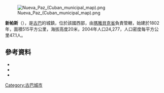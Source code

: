 [[Image:Nueva_Paz_(Cuban_municipal_map).png|right]]

{{Coord|22|45|48|N|81|45|29|W|display=title}}

'''新帕斯'''（{{lang-es|Nueva Paz}}），是[[古巴|古巴]]的城鎮，位於該國西部，由[[瑪雅貝克省|瑪雅貝克省]]負責管轄，始建於1802年，面積515平方公里，海拔高度20米，2004年人口24,277，人口密度每平方公里47.1人。

==參考資料==
*{{Cite web|url=http://www.guije.com/pueblo/municipios/hnueva/index.htm|title=Nueva Paz|author=Guije.com|accessdate=2007-10-07|language=es|archive-date=2020-02-02|archive-url=https://web.archive.org/web/20200202024611/http://www.guije.com/pueblo/municipios/hnueva/index.htm|dead-url=no}}
*{{Cite web|url=http://www.atenas.inf.cu/todo/Estadisticas/TABLA%20No_3balance.htm |title=2004 Population trends, by Province and Municipality |author=Atenas.cu |year=2004 |accessdate=2007-10-07 |archiveurl=https://web.archive.org/web/20070927111826/http://www.atenas.inf.cu/todo/Estadisticas/TABLA%2BNo_3balance.htm |archivedate=2007-09-27 |language=es |deadurl=yes }}
*{{Cite web|url=http://www.statoids.com/ycu.html|title=Municipios of Cuba|author=Statoids|date=July 2003|accessdate=2007-10-07|archive-date=2007-10-12|archive-url=https://web.archive.org/web/20071012141831/http://statoids.com/ycu.html|dead-url=no}}

{{Cuba-geo-stub}}
[[Category:古巴城市|Category:古巴城市]]